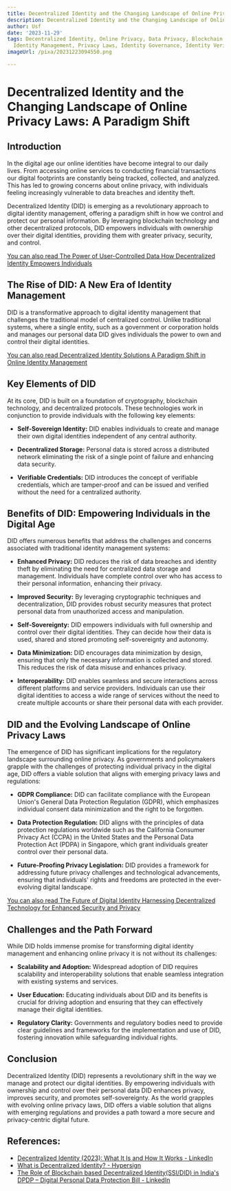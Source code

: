 ```yaml
---
title: Decentralized Identity and the Changing Landscape of Online Privacy Laws
description: Decentralized Identity and the Changing Landscape of Online Privacy Laws
author: Usf
date: '2023-11-29'
tags: Decentralized Identity, Online Privacy, Data Privacy, Blockchain, Digital Identity,
  Identity Management, Privacy Laws, Identity Governance, Identity Verification, GDPR
imageUrl: /pixa/20231223094550.png

---
```

# Decentralized Identity and the Changing Landscape of Online Privacy Laws: A Paradigm Shift

## Introduction

In the digital age our online identities have become integral to our daily lives. From accessing online services to conducting  financial transactions our  digital footprints are  constantly being tracked, collected, and analyzed. This has led to growing concerns about online  privacy, with individuals feeling increasingly vulnerable to data breaches and identity theft.

Decentralized Identity  (DID) is emerging as a revolutionary approach to digital identity management, offering a paradigm  shift in how we control and protect our personal information. By leveraging  blockchain technology and other decentralized protocols, DID empowers individuals with ownership over their digital identities, providing them  with greater privacy, security, and  control.

[You can  also read The Power of User-Controlled Data How Decentralized Identity Empowers Individuals](The%20Power%20of%20User-Controlled%20Data%20How%20Decentralized%20Identity%20Empowers%20Individuals)


## The Rise of DID:  A New Era of Identity Management

DID is  a  transformative approach to digital identity management that  challenges  the  traditional model of centralized control.  Unlike traditional systems, where a single entity, such as a government or corporation holds and manages our personal  data DID gives individuals the power to own and control their digital identities.

[You can also read Decentralized Identity Solutions A Paradigm Shift in Online Identity Management](Decentralized%20Identity%20Solutions%20A%20Paradigm%20Shift%20in%20Online%20Identity%20Management)


## Key Elements of DID

At its core,  DID is built on a foundation of cryptography, blockchain technology, and decentralized protocols. These technologies work in  conjunction to provide individuals with the following key elements:

- **Self-Sovereign Identity:** DID enables individuals to create and manage their own digital identities independent of any central authority.

-  **Decentralized Storage:** Personal data is stored across  a distributed network eliminating the  risk of  a single point  of failure and enhancing  data security.

- **Verifiable Credentials:** DID introduces the concept  of verifiable credentials, which are tamper-proof and can be issued  and verified without the need for a centralized authority.

## Benefits of DID: Empowering  Individuals in the Digital Age

DID offers numerous benefits  that address the challenges and  concerns associated with traditional identity management systems:

- **Enhanced  Privacy:** DID  reduces the  risk of  data breaches and identity theft by eliminating the need for centralized data storage and management. Individuals have complete control over who  has access to their personal information, enhancing their  privacy.

- **Improved Security:** By leveraging cryptographic techniques and decentralization,  DID provides robust security measures that protect personal data from unauthorized access and manipulation.

- **Self-Sovereignty:** DID empowers individuals with full ownership and control over their digital identities. They can decide how their data is used, shared  and stored promoting self-sovereignty and autonomy.

- **Data Minimization:** DID encourages  data minimization by design, ensuring that only the necessary information is collected and stored. This reduces  the risk of data misuse and enhances privacy.

- **Interoperability:** DID enables seamless and  secure interactions across different platforms and service providers. Individuals  can  use their digital identities to access a wide range of services without the need  to create multiple accounts  or share their personal data with each provider.

## DID and the Evolving Landscape of Online Privacy Laws

The emergence of DID has  significant implications for the regulatory  landscape surrounding online privacy. As governments and policymakers grapple  with the challenges of protecting individual privacy in the digital age, DID offers a viable solution that aligns with  emerging privacy laws and regulations:

- **GDPR Compliance:** DID can facilitate compliance with the European Union's General Data Protection Regulation (GDPR), which  emphasizes individual consent data minimization and  the  right  to be forgotten.

- **Data Protection Regulation:** DID aligns with the principles  of data protection  regulations worldwide such as the California Consumer  Privacy  Act (CCPA) in the United States and the Personal Data Protection Act (PDPA) in Singapore, which grant individuals greater control over their personal data.

- **Future-Proofing Privacy Legislation:** DID provides a framework for addressing future privacy challenges  and technological advancements, ensuring that individuals' rights and  freedoms  are protected in the ever-evolving digital  landscape.

[You can also read The Future of Digital Identity Harnessing Decentralized  Technology for  Enhanced Security and Privacy](The%20Future%20of%20Digital%20Identity%20Harnessing%20Decentralized%20Technology%20for%20Enhanced%20Security%20and%20Privacy)


## Challenges and the Path Forward

While DID holds immense  promise for transforming digital identity management and enhancing online  privacy it is not without its challenges:

- **Scalability and Adoption:** Widespread adoption of DID requires scalability and interoperability solutions that  enable  seamless integration with  existing systems and services.

- **User Education:** Educating individuals about DID and its  benefits is crucial for driving adoption and ensuring that they  can effectively manage their digital identities.

-  **Regulatory Clarity:** Governments and regulatory bodies need to provide clear guidelines and frameworks for the  implementation and use of DID, fostering innovation while  safeguarding individual rights.

## Conclusion

Decentralized Identity (DID) represents a revolutionary shift in the way we  manage and protect our digital identities. By empowering individuals with ownership and control over  their personal data DID enhances  privacy, improves security, and promotes self-sovereignty. As the world grapples with evolving  online privacy laws, DID offers a viable solution that aligns  with emerging regulations  and provides a path toward a more secure and privacy-centric digital future.

## References:
- [Decentralized Identity (2023): What It Is and How It Works - LinkedIn](https://www.linkedin.com/pulse/decentralized-identity-2023-what-how-works-jhv3c)
- [What is Decentralized Identity? - Hypersign](https://www.hypersign.id/blogs/tpost/ulsjydkd71-what-is-decentralized-identity)
- [The Role of Blockchain based Decentralized Identity(SSI/DID) in India's DPDP – Digital Personal Data Protection Bill - LinkedIn](https://www.linkedin.com/pulse/role-blockchain-based-decentralized-identityssidid-indias-nagware)
